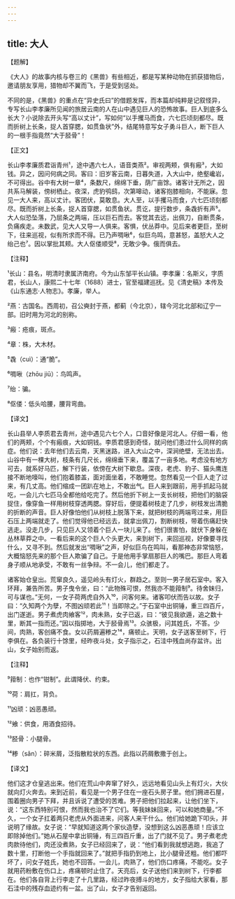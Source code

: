 ```yaml
---
---
---
```

title: 大人
---




【题解】


《大人》的故事内核与卷三的《黑兽》有些相近，都是写某种动物在抓获猎物后，邀请朋友享用，猎物却不翼而飞，于是受到惩处。

不同的是，《黑兽》的重点在“异史氏曰”的借题发挥，而本篇却纯粹是记叙怪异，专写长山李孝廉所见闻的旅居云南的人在山中遇见巨人的恐怖故事。巨人到底多么长大？小说除去开头写“高以丈计”，写如何“以手攫马而食，六七匹顷刻都尽。既而折树上长条，捉人首穿腮，如贯鱼状”外，结尾特意写女子勇斗巨人，断下巨人的一根手指竟然“大于胫骨”！

【正文】

长山李孝廉质君诣青州¹，途中遇六七人，语音类燕²。审视两颊，俱有瘢³，大如钱。异之，因问何病之同。客曰：旧岁客云南，日暮失道，入大山中，绝壑巉岩，不可得出。谷中有大树一章⁴，条数尺，绵绵下垂，荫广亩馀。诸客计无所之，因共系马解装，傍树栖止。夜深，虎豹鸮鸱，次第嗥动，诸客抱膝相向，不能寐。忽见一大人来，高以丈计。客团伏，莫敢息。大人至，以手攫马而食，六七匹顷刻都尽。既而折树上长条，捉人首穿腮，如贯鱼状。贯讫，提行数步，条毳折有声⁵。大人似恐坠落，乃屈条之两端，压以巨石而去。客觉其去远，出佩刀，自断贯条，负痛疾走。未数武，见大人又导一人俱来。客惧，伏丛莽中。见后来者更巨，至树下，往来巡视，似有所求而不得。已乃声啁啾⁶，似巨鸟鸣，意甚怒，盖怒大人之绐己也⁷。因以掌批其颊。大人伛偻顺受⁸，无敢少争。俄而俱去。





【注释】


¹长山：县名，明清时隶属济南府。今为山东邹平长山镇。李孝廉：名斯义，字质君，长山人，康熙二十七年（1688）进士，官至福建巡抚。见《清史稿》本传及《山东通志·人物志》。孝廉，举人。

²燕：古国名。西周初，召公奭封于燕，都蓟（今北京），辖今河北北部和辽宁一部。旧时用为河北的别称。

³瘢：疮痕，斑点。

⁴章：株，大木材。

⁵毳（cuì）：通“脆”。

⁶啁啾（zhōu jiū）：鸟鸣声。

⁷绐：骗。

⁸伛偻：低头哈腰，腰背弯曲。





【译文】


长山县举人李质君去青州，途中遇见六七个人，口音好像是河北人。仔细一看，他们的两颊，个个有瘢痕，大如铜钱。李质君感到奇怪，就问他们患过什么同样的病症。他们说：去年他们去云南，天黑迷路，进入大山之中，深涧绝壁，无法出去。山谷中有一棵大树，枝条有几尺长，绵绵垂下来，覆盖了一亩多地。考虑没有地方可去，就系好马匹，解下行装，依傍在大树下歇息。深夜，老虎、豹子、猫头鹰连接不断地嚎叫，他们抱着膝盖，面对面坐着，不敢睡觉。忽然看见一个巨人走了过来，有几丈高。他们缩成一团趴在地上，不敢出气。巨人来到跟前，用手抓起马就吃，一会儿六七匹马全都他给吃完了。然后他折下树上一支长树枝，把他们的脑袋捉住，像穿鱼一样用树枝穿透两腮。穿好后，便提着树枝走了几步，树枝发出清脆的折断的声音。巨人好像怕他们从树枝上脱落下来，就把树枝的两端弯过来，用巨石压上两端就走了。他们觉得他已经远去，就拿出佩刀，割断树枝，带着伤痛赶快逃走。没走几步，只见巨人又领着个巨人一块儿来了。他们很害怕，就伏下身躲在丛林草莽之中。一看后来的这个巨人个头更大，来到树下，来回巡视，好像要寻找什么，又寻不到。然后就发出“啁啾”之声，好似巨鸟在鸣叫，看那神态非常恼怒，大概恼怒先来的那个巨人欺骗了自己。于是他用手掌扇那巨人的嘴巴。那巨人弯着身子顺从地承受，不敢有一丝争辩。不一会儿，他们都走了。

诸客始仓皇出。荒窜良久，遥见岭头有灯火，群趋之。至则一男子居石室中。客入环拜，兼告所苦。男子曳令坐，曰：“此物殊可恨，然我亦不能箝制⁹。待舍妹归，可与谋也。”无何，一女子荷两虎自外入¹⁰，问客何来。诸客叩伏而告以故。女子曰：“久知两个为孽，不图凶顽若此¹¹！当即除之。”于石室中出铜锤，重三四百斤，出门遂逝。男子煮虎肉飨客¹²，肉未熟，女子已返，曰：“彼见我欲遁，追之数十里，断其一指而还。”因以指掷地，大于胫骨焉¹³。众骇极，问其姓氏，不答。少间，肉熟，客创痛不食。女以药屑遍糁之¹⁴，痛顿止。天明，女子送客至树下，行李俱在。各负装行十馀里，经昨夜斗处，女子指示之，石洼中残血尚存盆许。出山，女子始别而返。





【注释】


⁹箝制：也作“钳制”。此谓降伏、约束。

¹⁰荷：肩扛，背负。

¹¹凶顽：凶恶愚顽。

¹²飨：供食，用酒食招待。

¹³胫骨：小腿骨。

¹⁴糁（sǎn）：碎米屑，泛指散粒状的东西。此指以药屑敷撒于创上。





【译文】


他们这才仓皇逃出来。他们在荒山中奔窜了好久，远远地看见山头上有灯火，大伙就向灯火奔去。来到近前，看见是一个男子住在一座石头房子里。他们拥进石屋，围着圈向男子下拜，并且诉说了遭受的苦难。男子把他们拉起来，让他们坐下，说：“这东西特别可恨，然而我也治不了它们。等我妹妹回来，可以和她商量。”不久，一个女子扛着两只老虎从外面进来，问客人来干什么。他们给她跪下叩头，并说明了缘故。女子说：“早就知道这两个家伙造孽，没想到这么凶恶愚顽！应该立即除掉他们。”她从石屋中拿出铜锤，有三四百斤重，出了门就不见了。男子煮老虎肉款待他们，肉还没煮熟，女子已经回来了，说：“他们看到我就想逃跑，我追了数十里，打断他一个手指就回来了。”就把手指扔到地上，比小腿骨还粗。他们都吓坏了，问女子姓氏，她也不回答。一会儿，肉熟了，他们伤口疼痛，不能吃。女子就用药粉敷在伤口上，疼痛顿时止住了。天亮后，女子送他们来到树下，行李都在。他们各自背上行李走了十几里路，经过昨夜搏斗的地方，女子指给大家看，那石洼中的残存血迹约有一盆。出了山，女子才告别返回。
